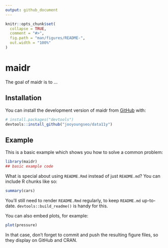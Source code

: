 ```yaml
---
output: github_document
---
```


<!-- README.md is generated from README.Rmd. Please edit that file -->

```r
knitr::opts_chunk$set(
  collapse = TRUE,
  comment = "#>",
  fig.path = "man/figures/README-",
  out.width = "100%"
)
```

# maidr

<!-- badges: start -->
<!-- badges: end -->

The goal of maidr is to ...

## Installation

You can install the development version of maidr from [GitHub](https://github.com/) with:

``` r
# install.packages("devtools")
devtools::install_github("jooyoungseo/data11y")
```

## Example

This is a basic example which shows you how to solve a common problem:

```r
library(maidr)
## basic example code
```

What is special about using `README.Rmd` instead of just `README.md`? You can include R chunks like so:

```r
summary(cars)
```

You'll still need to render `README.Rmd` regularly, to keep `README.md` up-to-date. `devtools::build_readme()` is handy for this.

You can also embed plots, for example:

```r
plot(pressure)
```

In that case, don't forget to commit and push the resulting figure files, so they display on GitHub and CRAN.
